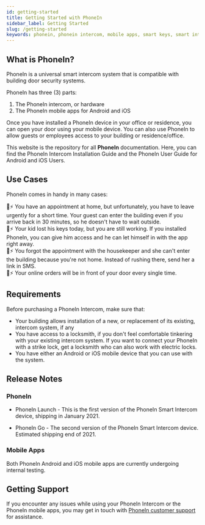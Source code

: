 ```yaml
---
id: getting-started
title: Getting Started with PhoneIn
sidebar_label: Getting Started
slug: /getting-started
keywords: phonein, phonein intercom, mobile apps, smart keys, smart intercom system
---
```


## What is PhoneIn?
PhoneIn is a universal smart intercom system that is compatible with building door security systems. 

PhoneIn has three (3) parts:

1. The PhoneIn intercom, or hardware
2. The PhoneIn mobile apps for Android and iOS

Once you have installed a PhoneIn device in your office or residence, you can open your door using your mobile device. You can also use PhoneIn to allow guests or employees access to your building or residence/office.

This website is the repository for all **PhoneIn** documentation. Here, you can find the PhoneIn Intercom Installation Guide and the PhoneIn User Guide for Android and iOS Users.

## Use Cases

PhoneIn comes in handy in many cases:

📱⚡ You have an appointment at home, but unfortunately, you have to leave urgently for a short time. Your guest can enter the building even if you arrive back in 30 minutes, so he doesn't have to wait outside.  
📱⚡ Your kid lost his keys today, but you are still working. If you installed PhoneIn, you can give him access and he can let himself in with the app right away.  
📱⚡ You forgot the appointment with the housekeeper and she can't enter the building because you're not home. Instead of rushing there, send her a link in SMS.  
📱⚡ Your online orders will be in front of your door every single time.

## Requirements
Before purchasing a PhoneIn Intercom, make sure that:

* Your building allows installation of a new, or replacement of its existing, intercom system, if any
* You have access to a locksmith, if you don't feel comfortable tinkering with your existing intercom system. If you want to connect your PhoneIn with a strike lock, get a locksmith who can also work with electric locks.
* You have either an Android or iOS mobile device that you can use with the system.

## Release Notes

### PhoneIn

* PhoneIn Launch - This is the first version of the PhoneIn Smart Intercom device, shipping in January 2021.

* PhoneIn Go - The second version of the PhoneIn Smart Intercom device. Estimated shipping end of 2021.

### Mobile Apps

Both PhoneIn Android and iOS mobile apps are currently undergoing internal testing.

## Getting Support
If you encounter any issues while using your PhoneIn Intercom or the PhoneIn mobile apps, you may get in touch with [PhoneIn customer support](mailto:contact@phonein.io) for assistance.